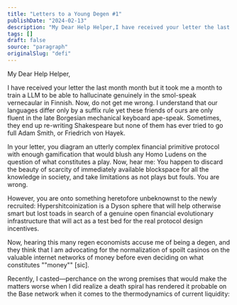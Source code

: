 ```yaml
---
title: "Letters to a Young Degen #1"
publishDate: "2024-02-13"
description: "My Dear Help Helper,I have received your letter the last month month but it took me a month to train a LLM to be able to hallucinate genuinely in the......"
tags: []
draft: false
source: "paragraph"
originalSlug: "defi"
---
```


My Dear Help Helper,

I have received your letter the last month month but it took me a month to train a LLM to be able to hallucinate genuinely in the smol-speak vernecaular in Finnish. Now, do not get me wrong. I understand that our languages differ only by a suffix rule yet these friends of ours are only fluent in the late Borgesian mechanical keyboard ape-speak. Sometimes, they end up re-writing Shakespeare but none of them has ever tried to go full Adam Smith, or Friedrich von Hayek.

In your letter, you diagram an utterly complex financial primitive protocol with enough gamification that would blush any Homo Ludens on the question of what constitutes a play. Now, hear me: You happen to discard the beauty of scarcity of immediately available blockspace for all the knowledge in society, and take limitations as not plays but fouls. You are wrong.

However, you are onto something heretofore unbeknownst to the newly recruited: Hypershitcoinization is a Dyson sphere that will help otherwise smart but lost toads in search of a genuine open financial evolutionary infrastructure that will act as a test bed for the real protocol design incentives.

Now, hearing this many regen economists accuse me of being a degen, and they think that I am advocating for the normalization of spoilt casinos on the valuable internet networks of money before even deciding on what constitutes ""money"" [sic].

Recently, I casted—perchance on the wrong premises that would make the matters worse when I did realize a death spiral has rendered it probable on the Base network when it comes to the thermodynamics of current liquidity:
